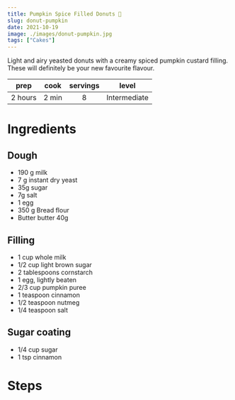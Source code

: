 ```yaml
---
title: Pumpkin Spice Filled Donuts 🍩
slug: donut-pumpkin 
date: 2021-10-19
image: ./images/donut-pumpkin.jpg
tags: ["Cakes"]
---
```


<StyledParagraph>Light and airy yeasted donuts with a creamy spiced pumpkin custard filling. These will definitely be your new favourite flavour.</StyledParagraph>

| prep | cook | servings | level |
| :--: | :--: | :------: | :---: |
| 2 hours | 2 min |  8   | Intermediate  |

# Ingredients

## Dough 
* <ListItem>190 g milk</ListItem>
* <ListItem>7 g instant dry yeast</ListItem>
* <ListItem>35g sugar</ListItem>
* <ListItem>7g salt</ListItem>
* <ListItem>1 egg</ListItem>
* <ListItem>350 g Bread flour</ListItem>
* <ListItem>Butter butter 40g</ListItem>

## Filling
* <ListItem>1 cup whole milk</ListItem>
* <ListItem>1/2 cup light brown sugar</ListItem>
* <ListItem>2 tablespoons cornstarch</ListItem>
* <ListItem>1 egg, lightly beaten</ListItem>
* <ListItem>2/3 cup pumpkin puree</ListItem>
* <ListItem>1 teaspoon cinnamon</ListItem>
* <ListItem>1/2 teaspoon nutmeg</ListItem>
* <ListItem>1/4 teaspoon salt</ListItem>

## Sugar coating
* <ListItem>1/4 cup sugar</ListItem>
* <ListItem>1 tsp cinnamon</ListItem>

# Steps 